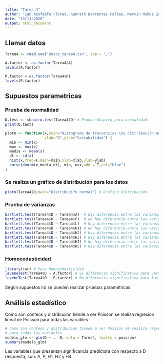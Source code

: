 ```yaml
---
title: "Tarea 4"
author: "Ian Azofeifa Flores, Kenneth Barrantes Fallas, Marvin Muñoz Zamora"
date: "19/11/2020"
output: html_document
---
```


## Llamar datos

```r
Tarea4 <- read.csv("Datos_tarea4.csv", sep = ",")

A.factor <- as.factor(Tarea4$A)
levels(A.factor)

P.factor <-as.factor(Tarea4$P)
levels(P.factor)
```

## Supuestos parametricas

### Prueba de normalidad 
```r
D.test <- shapiro.test(Tarea4$D) # Prueba Shapiro para normalidad
print(D.test)

plotn <- function(x,main="Histograma de frecuencias \ny distribuci?n normal",
                  xlab="D",ylab="Variabilidad") {
  min <- min(x)
  max <- max(x)
  media <- mean(x)
  dt <- sd(x)
  hist(x,freq=F,main=main,xlab=xlab,ylab=ylab)
  curve(dnorm(x,media,dt), min, max,add = T,col="blue")
}

```

### Se realiza un gráfico de distribución para los datos


```r
plotn(Tarea4$D,main="Distribuci?n normal") # Grafico distribución

```

### Prueba de varianzas 

```r
bartlett.test(Tarea4$D ~ Tarea4$A)  # Hay diferencia entre las varianzas 
bartlett.test(Tarea4$D ~ Tarea4$P)  # No hay diferencia entre las varianzas
bartlett.test(Tarea4$D ~ Tarea4$L)  # Hay diferencia entre las varianzas
bartlett.test(Tarea4$D ~ Tarea4$H1) # No hay diferencia entre las varianzas
bartlett.test(Tarea4$D ~ Tarea4$H2) # Hay diferencia entre las varianzas
bartlett.test(Tarea4$D ~ Tarea4$H3) # Hay diferencia entre las varianzas
bartlett.test(Tarea4$D ~ Tarea4$H4) # No hay diferencia entre las varianzas
bartlett.test(Tarea4$D ~ Tarea4$H5) # Hay diferencia entre las varianzas

```

### Homocedasticidad

```r
library(car) # Para homocedasticidad
leveneTest(Tarea4$D ~ A.factor) # Si diferencia significativa para variables entre los grupos
leveneTest(Tarea4$D ~ P.factor) # No diferencia significativa para las variables en los grupos
```

Según supuestos no se pueden realizar pruebas paramétricas


## Análisis estadístico

Como son conteos y distribucion tiende a ser Poisson se realiza regresion lineal de Poisson para todas las variables

```r
# Como son conteos y distribucion tiende a ser Poisson se realiza regresion lineal de Poisson
# para todas las variables
modelo_glm <- glm(D ~ . -D, data = Tarea4, family = poisson)
summary(modelo_glm) 
```

Las variables que presentan significancia predictora con respecto a D respuesta, son: A, P, H1, H2 y H4.



